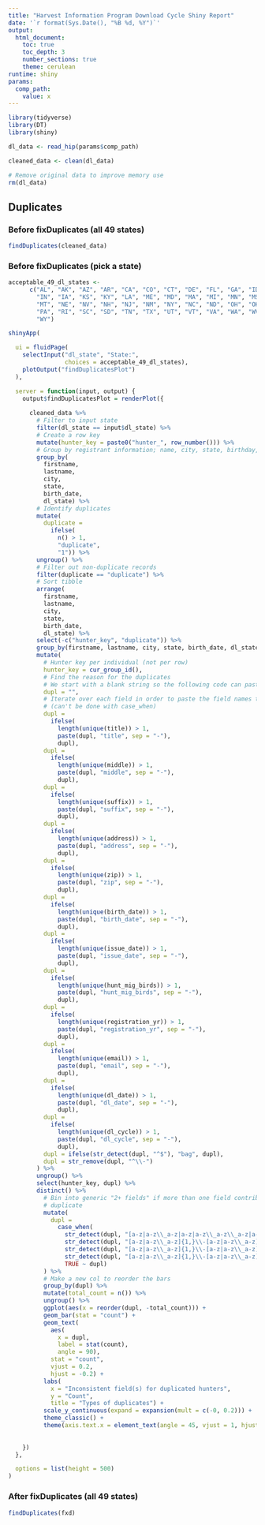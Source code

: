 ```yaml
---
title: "Harvest Information Program Download Cycle Shiny Report"
date: '`r format(Sys.Date(), "%B %d, %Y")`'
output: 
  html_document:
    toc: true
    toc_depth: 3
    number_sections: true
    theme: cerulean
runtime: shiny
params:
  comp_path:
    value: x
---
```


```r
library(tidyverse)
library(DT)
library(shiny)
```

```r

dl_data <- read_hip(params$comp_path)

cleaned_data <- clean(dl_data)

# Remove original data to improve memory use
rm(dl_data)
```

## Duplicates

### Before fixDuplicates (all 49 states)

```r
findDuplicates(cleaned_data)
```

### Before fixDuplicates (pick a state)

```r
acceptable_49_dl_states <-
      c("AL", "AK", "AZ", "AR", "CA", "CO", "CT", "DE", "FL", "GA", "ID", "IL",
        "IN", "IA", "KS", "KY", "LA", "ME", "MD", "MA", "MI", "MN", "MS", "MO",
        "MT", "NE", "NV", "NH", "NJ", "NM", "NY", "NC", "ND", "OH", "OK", "OR",
        "PA", "RI", "SC", "SD", "TN", "TX", "UT", "VT", "VA", "WA", "WV", "WI",
        "WY")

shinyApp(

  ui = fluidPage(
    selectInput("dl_state", "State:",
                choices = acceptable_49_dl_states),
    plotOutput("findDuplicatesPlot")
  ),

  server = function(input, output) {
    output$findDuplicatesPlot = renderPlot({
      
      cleaned_data %>%
        # Filter to input state
        filter(dl_state == input$dl_state) %>% 
        # Create a row key
        mutate(hunter_key = paste0("hunter_", row_number())) %>%
        # Group by registrant information; name, city, state, birthday, dl_state
        group_by(
          firstname,
          lastname,
          city,
          state,
          birth_date,
          dl_state) %>%
        # Identify duplicates
        mutate(
          duplicate =
            ifelse(
              n() > 1,
              "duplicate",
              "1")) %>%
        ungroup() %>%
        # Filter out non-duplicate records
        filter(duplicate == "duplicate") %>%
        # Sort tibble
        arrange(
          firstname,
          lastname,
          city,
          state,
          birth_date,
          dl_state) %>%
        select(-c("hunter_key", "duplicate")) %>%
        group_by(firstname, lastname, city, state, birth_date, dl_state) %>%
        mutate(
          # Hunter key per individual (not per row)
          hunter_key = cur_group_id(),
          # Find the reason for the duplicates
          # We start with a blank string so the following code can paste in
          dupl = "",
          # Iterate over each field in order to paste the field names together
          # (can't be done with case_when)
          dupl =
            ifelse(
              length(unique(title)) > 1,
              paste(dupl, "title", sep = "-"),
              dupl),
          dupl =
            ifelse(
              length(unique(middle)) > 1,
              paste(dupl, "middle", sep = "-"),
              dupl),
          dupl =
            ifelse(
              length(unique(suffix)) > 1,
              paste(dupl, "suffix", sep = "-"),
              dupl),
          dupl =
            ifelse(
              length(unique(address)) > 1,
              paste(dupl, "address", sep = "-"),
              dupl),
          dupl =
            ifelse(
              length(unique(zip)) > 1,
              paste(dupl, "zip", sep = "-"),
              dupl),
          dupl =
            ifelse(
              length(unique(birth_date)) > 1,
              paste(dupl, "birth_date", sep = "-"),
              dupl),
          dupl =
            ifelse(
              length(unique(issue_date)) > 1,
              paste(dupl, "issue_date", sep = "-"),
              dupl),
          dupl =
            ifelse(
              length(unique(hunt_mig_birds)) > 1,
              paste(dupl, "hunt_mig_birds", sep = "-"),
              dupl),
          dupl =
            ifelse(
              length(unique(registration_yr)) > 1,
              paste(dupl, "registration_yr", sep = "-"),
              dupl),
          dupl =
            ifelse(
              length(unique(email)) > 1,
              paste(dupl, "email", sep = "-"),
              dupl),
          dupl =
            ifelse(
              length(unique(dl_date)) > 1,
              paste(dupl, "dl_date", sep = "-"),
              dupl),
          dupl =
            ifelse(
              length(unique(dl_cycle)) > 1,
              paste(dupl, "dl_cycle", sep = "-"),
              dupl),
          dupl = ifelse(str_detect(dupl, "^$"), "bag", dupl),
          dupl = str_remove(dupl, "^\\-")
        ) %>%
        ungroup() %>%
        select(hunter_key, dupl) %>%
        distinct() %>%
          # Bin into generic "2+ fields" if more than one field contributes to a
          # duplicate
          mutate(
            dupl =
              case_when(
                str_detect(dupl, "[a-z|a-z\\_a-z|a-z|a-z\\_a-z\\_a-z|a-z\\_a-z]{1,}\\-[a-z|a-z\\_a-z]{1,}\\-[a-z|a-z\\_a-z]{1,}\\-[a-z|a-z\\_a-z]{1,}\\-[a-z|a-z\\_a-z]{1,}") ~ "2+ fields", #5+ fields
                str_detect(dupl, "[a-z|a-z\\_a-z]{1,}\\-[a-z|a-z\\_a-z]{1,}\\-[a-z|a-z\\_a-z]{1,}\\-[a-z|a-z\\_a-z]{1,}") ~ "2+ fields", #4 fields
                str_detect(dupl, "[a-z|a-z\\_a-z]{1,}\\-[a-z|a-z\\_a-z]{1,}\\-[a-z|a-z\\_a-z]{1,}") ~ "2+ fields", #3 fields
                str_detect(dupl, "[a-z|a-z\\_a-z]{1,}\\-[a-z|a-z\\_a-z]{1,}") ~ "2+ fields",
                TRUE ~ dupl)
          ) %>%
          # Make a new col to reorder the bars
          group_by(dupl) %>%
          mutate(total_count = n()) %>%
          ungroup() %>%
          ggplot(aes(x = reorder(dupl, -total_count))) +
          geom_bar(stat = "count") +
          geom_text(
            aes(
              x = dupl,
              label = stat(count),
              angle = 90),
            stat = "count",
            vjust = 0.2,
            hjust = -0.2) +
          labs(
            x = "Inconsistent field(s) for duplicated hunters",
            y = "Count",
            title = "Types of duplicates") +
          scale_y_continuous(expand = expansion(mult = c(-0, 0.2))) +
          theme_classic() +
          theme(axis.text.x = element_text(angle = 45, vjust = 1, hjust = 1))
        
      
    })
  },

  options = list(height = 500)
)
```

### After fixDuplicates (all 49 states)

```r
findDuplicates(fxd)
```

